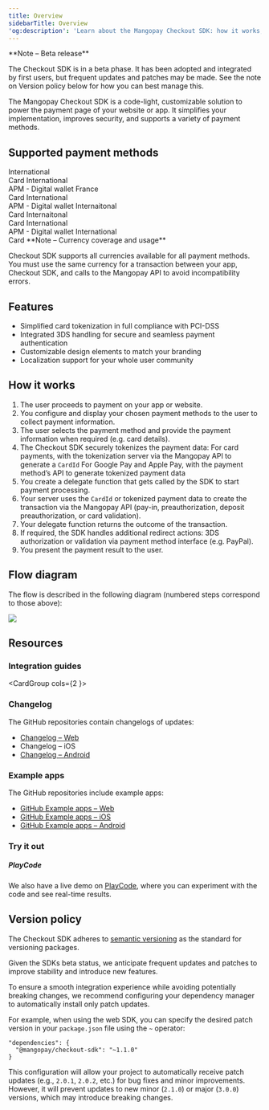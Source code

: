 ```yaml
---
title: Overview
sidebarTitle: Overview
'og:description': 'Learn about the Mangopay Checkout SDK: how it works, supported payment methods, features and versions.'  
---
```



<Note>  
**Note – Beta release** 
  
The Checkout SDK is in a beta phase. It has been adopted and integrated by first users, but frequent updates and patches may be made. See the note on Version policy below for how you can best manage this.  
</Note>  

The Mangopay Checkout SDK is a code-light, customizable solution to power the payment page of your website or app. It simplifies your implementation, improves security, and supports a variety of payment methods.   

## Supported payment methods  

<CardGroup cols={3}>
    <Card
        title="AMEX"
        icon={LogoAmex}
        href="/guides/payment-methods/card"
    >
        International<br/>
        Card
    </Card>
    <Card
        title="Apple Pay"
        icon={LogoApplePay}
        href="/guides/payment-methods/apple-pay"
    >
        International<br/>
        APM - Digital wallet
    </Card>
    <Card
        title="CB"
        icon={LogoCb}
        href="/guides/payment-methods/card"
    >
        France<br/>
        Card
    </Card>
    <Card
        title="Google Pay"
        icon={LogoGooglePay}
        href="/guides/payment-methods/google-pay"
    >
        International<br/>
        APM - Digital wallet
    </Card>
    <Card
        title="Maestro"
        icon={LogoMaestro}
        href="/guides/payment-methods/card"
    >
        Internaitonal<br/>
        Card
    </Card>
    <Card
        title="Mastercard"
        icon={LogoMastercard}
        href="/guides/payment-methods/card"
    >
        Internaitonal<br/>
        Card
    </Card>
    <Card
        title="PayPal"
        icon={LogoPayPal}
        href="/guides/payment-methods/paypal"
    >
        International<br/>
        APM - Digital wallet
    </Card>
    <Card
        title="Visa"
        icon={LogoVisa}
        href="/guides/payment-methods/card"
    >
        International<br/>
        Card
    </Card>

</CardGroup>


<Note>  
**Note – Currency coverage and usage** 
  
Checkout SDK supports all currencies available for all payment methods.  
You must use the same currency for a transaction between your app, Checkout SDK, and calls to the Mangopay API to avoid incompatibility errors.  
</Note>  

## Features  
- Simplified card tokenization in full compliance with PCI-DSS  
- Integrated 3DS handling for secure and seamless payment authentication  
- Customizable design elements to match your branding  
- Localization support for your whole user community  

## How it works  
1. The user proceeds to payment on your app or website.  
2. You configure and display your chosen payment methods to the user to collect payment information.  
3. The user selects the payment method and provide the payment information when required (e.g. card details).  
4. The Checkout SDK securely tokenizes the payment data:
For card payments, with the tokenization server via the Mangopay API to generate a `CardId`
For Google Pay and Apple Pay, with the payment method’s API to generate tokenized payment data  
5. You create a delegate function that gets called by the SDK to start payment processing.  
6. Your server uses the `CardId` or tokenized payment data to create the transaction via the Mangopay API (pay-in, preauthorization, deposit preauthorization, or card validation).  
7. Your delegate function returns the outcome of the transaction.  
8. If required, the SDK handles additional redirect actions: 3DS authorization or validation via payment method interface (e.g. PayPal).  
9. You present the payment result to the user.  

## Flow diagram

The flow is described in the following diagram (numbered steps correspond to those above):

<img src="/images/diagram_checkout-sdk_how-it-works.png"/>

## Resources  

### Integration guides

<CardGroup cols={2 }>
  <Card title="Checkout - Web" href="/sdks/checkout/web">

  </Card>
  <Card title="Checkout - iOS" href="/sdks/checkout/ios">

  </Card>
  <Card title="Checkout - Android" href="/sdks/checkout/android">

  </Card>
</CardGroup>

### Changelog  

The GitHub repositories contain changelogs of updates:  
- [Changelog – Web](https://github.com/Mangopay/mangopay-checkout-web/blob/main/CHANGELOG.md)  
- Changelog – iOS  
- [Changelog – Android](https://github.com/Mangopay/mangopay-checkout-android/blob/main/CHANGELOG.md)  

### Example apps 

The GitHub repositories include example apps:

- [GitHub Example apps – Web](https://github.com/Mangopay/mangopay-checkout-web/tree/main/examples)
- [GitHub Example apps – iOS](https://github.com/Mangopay/mangopay-checkout-ios/tree/main/Examples)
- [GitHub Example apps – Android](https://github.com/Mangopay/mangopay-checkout-android/tree/main/Examples)

### Try it out
##### **PlayCode**

We also have a live demo on [PlayCode](https://playcode.io/1840460), where you can experiment with the code and see real-time results.

## Version policy  

The Checkout SDK adheres to [semantic versioning](https://semver.org/) as the standard for versioning packages.  

Given the SDKs beta status, we anticipate frequent updates and patches to improve stability and introduce new features.  

To ensure a smooth integration experience while avoiding potentially breaking changes, we recommend configuring your dependency manager to automatically install only patch updates.  

For example, when using the web SDK, you can specify the desired patch version in your `package.json` file using the `~` operator:  

```shell Specify patch version
"dependencies": {
  "@mangopay/checkout-sdk": "~1.1.0"
}
```  

This configuration will allow your project to automatically receive patch updates (e.g., `2.0.1`, `2.0.2`, etc.) for bug fixes and minor improvements. However, it will prevent updates to new minor (`2.1.0`) or major (`3.0.0`) versions, which may introduce breaking changes.
